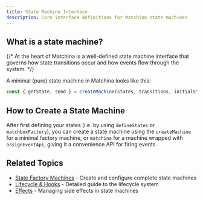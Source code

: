 ```yaml
---
title: State Machine Interface
description: Core interface definitions for Matchina state machines
---
```




## What is a state machine?

{/* At the heart of Matchina is a well-defined state machine interface that governs how state transitions occur and how events flow through the system. */}

A minimal (pure) state machine in Matchina looks like this:

```ts
const { getState, send } = createMachine(states, transitions, initialState);
```

## How to Create a State Machine

After first defining your states (i.e. by using `defineStates` or `matchboxFactory`), you can create a state machine using the `createMachine` for a minimal factory machine, or `matchina` for a machine wrapped with `assignEventApi`, giving it a convenience API for firing events.

<CardGrid>
  <LinkCard
    title="📦 Create Machines"
    href="./machines/"
    description="Create state machines with `createMachine` or `matchina`"
  />
  <LinkCard
    title="🔧 Machine Enhancers"
    href="./machine-enhancers/"
    description="Enhance your state machines with additional functionality" />

</CardGrid>

## Related Topics

- [State Factory Machines](/guides/machines) - Create and configure complete state machines
- [Lifecycle & Hooks](/guides/lifecycle) - Detailed guide to the lifecycle system
- [Effects](/guides/effects) - Managing side effects in state machines
